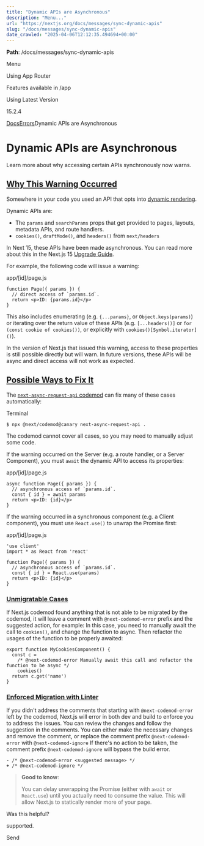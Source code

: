 ---
title: "Dynamic APIs are Asynchronous"
description: "Menu..."
url: "https://nextjs.org/docs/messages/sync-dynamic-apis"
slug: "/docs/messages/sync-dynamic-apis"
date_crawled: "2025-04-06T12:12:35.494694+00:00"
---

**Path**: /docs/messages/sync-dynamic-apis

Menu

Using App Router

Features available in /app

Using Latest Version

15.2.4

[Docs](/docs)[Errors](/docs)Dynamic APIs are Asynchronous

# Dynamic APIs are Asynchronous

Learn more about why accessing certain APIs synchronously now warns.

## [Why This Warning Occurred](#why-this-warning-occurred)

Somewhere in your code you used an API that opts into [dynamic rendering](/docs/app/building-your-application/rendering/server-components#dynamic-apis).

Dynamic APIs are:

* The `params` and `searchParams` props that get provided to pages, layouts, metadata APIs, and route handlers.
* `cookies()`, `draftMode()`, and `headers()` from `next/headers`

In Next 15, these APIs have been made asynchronous. You can read more about this in the Next.js 15 [Upgrade Guide](/docs/app/building-your-application/upgrading/version-15).

For example, the following code will issue a warning:

app/[id]/page.js

```
function Page({ params }) {
  // direct access of `params.id`.
  return <p>ID: {params.id}</p>
}
```

This also includes enumerating (e.g. `{...params}`, or `Object.keys(params)`) or iterating over the return
value of these APIs (e.g. `[...headers()]` or `for (const cookie of cookies())`, or explicitly with `cookies()[Symbol.iterator]()`).

In the version of Next.js that issued this warning, access to these properties is still possible directly but will warn.
In future versions, these APIs will be async and direct access will not work as expected.

## [Possible Ways to Fix It](#possible-ways-to-fix-it)

The [`next-async-request-api` codemod](/docs/app/building-your-application/upgrading/codemods#next-async-request-api) can fix many of these cases automatically:

Terminal

```
$ npx @next/codemod@canary next-async-request-api .
```

The codemod cannot cover all cases, so you may need to manually adjust some code.

If the warning occurred on the Server (e.g. a route handler, or a Server Component),
you must `await` the dynamic API to access its properties:

app/[id]/page.js

```
async function Page({ params }) {
  // asynchronous access of `params.id`.
  const { id } = await params
  return <p>ID: {id}</p>
}
```

If the warning occurred in a synchronous component (e.g. a Client component),
you must use `React.use()` to unwrap the Promise first:

app/[id]/page.js

```
'use client'
import * as React from 'react'
 
function Page({ params }) {
  // asynchronous access of `params.id`.
  const { id } = React.use(params)
  return <p>ID: {id}</p>
}
```

### [Unmigratable Cases](#unmigratable-cases)

If Next.js codemod found anything that is not able to be migrated by the codemod, it will leave a comment with `@next-codemod-error` prefix and the suggested action, for example:
In this case, you need to manually await the call to `cookies()`, and change the function to async. Then refactor the usages of the function to be properly awaited:

```
export function MyCookiesComponent() {
  const c =
    /* @next-codemod-error Manually await this call and refactor the function to be async */
    cookies()
  return c.get('name')
}
```

### [Enforced Migration with Linter](#enforced-migration-with-linter)

If you didn't address the comments that starting with `@next-codemod-error` left by the codemod, Next.js will error in both dev and build to enforce you to address the issues.
You can review the changes and follow the suggestion in the comments. You can either make the necessary changes and remove the comment, or replace the comment prefix `@next-codemod-error` with `@next-codemod-ignore`
If there's no action to be taken, the comment prefix `@next-codemod-ignore` will bypass the build error.

```
- /* @next-codemod-error <suggested message> */
+ /* @next-codemod-ignore */
```

> **Good to know**:
>
> You can delay unwrapping the Promise (either with `await` or `React.use`) until you actually need to consume the value.
> This will allow Next.js to statically render more of your page.

Was this helpful?

supported.

Send